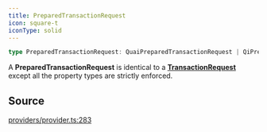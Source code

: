 ```yaml
---
title: PreparedTransactionRequest
icon: square-t
iconType: solid
---
```


```ts
type PreparedTransactionRequest: QuaiPreparedTransactionRequest | QiPreparedTransactionRequest;
```

A **PreparedTransactionRequest** is identical to a [**TransactionRequest**](/sdk/content/type-aliases/TransactionRequest) except all the
property types are strictly enforced.

## Source

[providers/provider.ts:283](https://github.com/dominant-strategies/quais.js/blob/c5f991423178493ef964731be9238d952f3e77dd/src/providers/provider.ts#L283)
